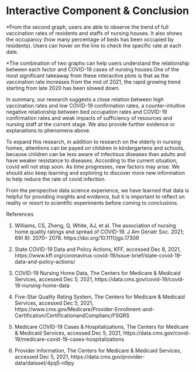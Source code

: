 # Interactive Component & Conclusion
<script src="https://d3js.org/d3.v4.js"></script>
<script src="https://d3js.org/d3-scale-chromatic.v1.min.js"></script>
<script src="https://github.com/PMSI-AlignAlytics/dimple/releases/download/2.3.0/dimple.v2.3.0.min.js"></script>
<l1>*From the second graph, users are able to observe the trend of full vaccination rates of residents and staffs of nursing houses. It also shows the occupancy (how many percentage of beds has been occupied by residents). Users can hover on the line to check the specific rate at each date. </l1>

<div id="chartContainer"></div>
<script>
      var svg = dimple.newSvg("#chartContainer", 600, 500);
      d3.csv("https://raw.githubusercontent.com/RubyRong/Covid19Health/main/covid-inter.csv", function(error, data) {
          if(error){ 
              console.log(error); 
          } 
          var myChart = new dimple.chart(svg, data);
          myChart.setBounds(60, 60, 505, 305);
          var x = myChart.addCategoryAxis("x", "Date")
          myChart.addMeasureAxis("y", "Rate(%)");
          var lines = myChart.addSeries("Name", dimple.plot.line);
          myChart.addLegend(60, 10, 500, 20, "right");
          lines.lineWeight = 1;
          myChart.draw();
      }); 
</script>
<l2>*The combination of two graphs can help users understand the relationship between each factor and COVID-19 cases of nursing houses.One of the most significant takeaway from these interactive plots is that as the vaccination rate increases from the mid of 2021, the rapid growing trend starting from late 2020 has been slowed down.</l2>
<div id="chartContainer"></div>


In summary, our research suggests a close relation between high vaccination rates and low COVID-19 confirmation rates, a counter-intuitive negative relationship between bed occupation rates and COVID-19 confirmation rates and weak impacts of sufficiency of resources and nursing staff at the current stage. We also provide further evidence or explanations to phenomena above.

To expand this research, in addition to research on the elderly in nursing homes, attentions can be payed on children in kindergartens and schools, because children can be less aware of infectious diseases than adults and have weaker resistance to diseases. According to the current situation, covid will not stop soon. As time progresses, new factors may arise. We should also keep learning and exploring to discover more new information to help reduce the rate of covid infection. 

From the perspective data science experience, we have learned that data is helpful for providing insights and evidence, but it is important to reflect on reality or resort to scientific experiments before coming to conclusions. 


References

1. Williams, CS, Zheng, Q, White, AJ, et al. The association of nursing home quality ratings and spread of COVID-19. J Am Geriatr Soc. 2021; 69( 8): 2070– 2078. https://doi.org/10.1111/jgs.17309

2. State COVID-19 Data and Policy Actions, KFF, accessed Dec 8, 2021, https://www.kff.org/coronavirus-covid-19/issue-brief/state-covid-19-data-and-policy-actions/

3. COVID-19 Nursing Home Data, The Centers for Medicare & Medicaid Services, accessed Dec 5, 2021, https://data.cms.gov/covid-19/covid-19-nursing-home-data

4. Five-Star Quality Rating System, The Centers for Medicare & Medicaid Services, accessed Dec 5, 2021, https://www.cms.gov/Medicare/Provider-Enrollment-and-Certification/CertificationandComplianc/FSQRS

5. Medicare COVID-19 Cases & Hospitalizations, The Centers for Medicare & Medicaid Services, accessed Dec 5, 2021, https://data.cms.gov/covid-19/medicare-covid-19-cases-hospitalizations

6. Provider Information, The Centers for Medicare & Medicaid Services, accessed Dec 5, 2021, https://data.cms.gov/provider-data/dataset/4pq5-n9py
